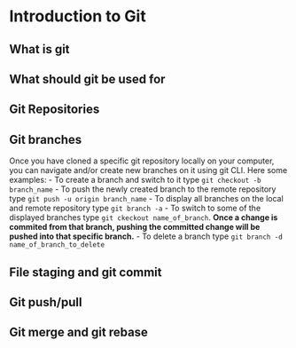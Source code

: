 # Introduction to Git

## What is git

## What should git be used for

## Git Repositories

## Git branches
Once you have cloned a specific git repository locally on your computer, you can navigate and/or create new branches on it using git CLI. Here some examples:
- To create a branch and switch to it type `git checkout -b branch_name` 
- To push the newly created branch to the remote repository type `git push -u origin branch_name` 
- To display all branches on the local and remote repository type `git branch -a` 
- To switch to some of the displayed branches type `git ckeckout name_of_branch`. **Once a change is commited from that branch, pushing the committed change will be pushed into that specific branch.**
- To delete a branch type `git branch -d name_of_branch_to_delete`


## File staging and git commit

## Git push/pull

## Git merge and git rebase

